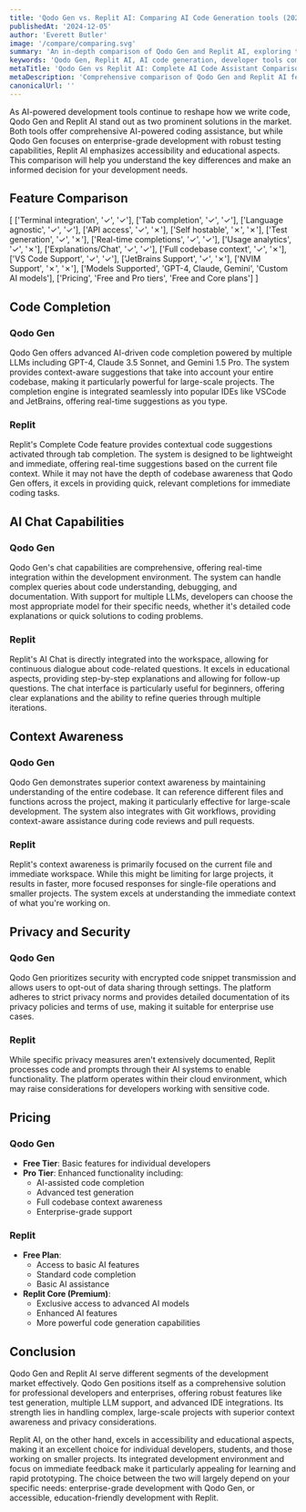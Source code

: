 ```yaml
---
title: 'Qodo Gen vs. Replit AI: Comparing AI Code Generation tools (2025)'
publishedAt: '2024-12-05'
author: 'Everett Butler'
image: '/compare/comparing.svg'
summary: 'An in-depth comparison of Qodo Gen and Replit AI, exploring their features, capabilities, and pricing to help developers choose the right AI coding assistant.'
keywords: 'Qodo Gen, Replit AI, AI code generation, developer tools comparison, coding assistant, AI programming tools, code completion, test generation'
metaTitle: 'Qodo Gen vs Replit AI: Complete AI Code Assistant Comparison (2025)'
metaDescription: 'Comprehensive comparison of Qodo Gen and Replit AI features, pricing, and capabilities to help developers choose the best AI coding assistant for their needs.'
canonicalUrl: ''
---
```


As AI-powered development tools continue to reshape how we write code, Qodo Gen and Replit AI stand out as two prominent solutions in the market. Both tools offer comprehensive AI-powered coding assistance, but while Qodo Gen focuses on enterprise-grade development with robust testing capabilities, Replit AI emphasizes accessibility and educational aspects. This comparison will help you understand the key differences and make an informed decision for your development needs.

## Feature Comparison

[
    ['Terminal integration', '✓', '✓'],
    ['Tab completion', '✓', '✓'],
    ['Language agnostic', '✓', '✓'],
    ['API access', '✓', '✗'],
    ['Self hostable', '✗', '✗'],
    ['Test generation', '✓', '✗'],
    ['Real-time completions', '✓', '✓'],
    ['Usage analytics', '✓', '✗'],
    ['Explanations/Chat', '✓', '✓'],
    ['Full codebase context', '✓', '✗'],
    ['VS Code Support', '✓', '✓'],
    ['JetBrains Support', '✓', '✗'],
    ['NVIM Support', '✗', '✗'],
    ['Models Supported', 'GPT-4, Claude, Gemini', 'Custom AI models'],
    ['Pricing', 'Free and Pro tiers', 'Free and Core plans']
]

## Code Completion

### Qodo Gen
Qodo Gen offers advanced AI-driven code completion powered by multiple LLMs including GPT-4, Claude 3.5 Sonnet, and Gemini 1.5 Pro. The system provides context-aware suggestions that take into account your entire codebase, making it particularly powerful for large-scale projects. The completion engine is integrated seamlessly into popular IDEs like VSCode and JetBrains, offering real-time suggestions as you type.

### Replit
Replit's Complete Code feature provides contextual code suggestions activated through tab completion. The system is designed to be lightweight and immediate, offering real-time suggestions based on the current file context. While it may not have the depth of codebase awareness that Qodo Gen offers, it excels in providing quick, relevant completions for immediate coding tasks.

## AI Chat Capabilities

### Qodo Gen
Qodo Gen's chat capabilities are comprehensive, offering real-time integration within the development environment. The system can handle complex queries about code understanding, debugging, and documentation. With support for multiple LLMs, developers can choose the most appropriate model for their specific needs, whether it's detailed code explanations or quick solutions to coding problems.

### Replit
Replit's AI Chat is directly integrated into the workspace, allowing for continuous dialogue about code-related questions. It excels in educational aspects, providing step-by-step explanations and allowing for follow-up questions. The chat interface is particularly useful for beginners, offering clear explanations and the ability to refine queries through multiple iterations.

## Context Awareness

### Qodo Gen
Qodo Gen demonstrates superior context awareness by maintaining understanding of the entire codebase. It can reference different files and functions across the project, making it particularly effective for large-scale development. The system also integrates with Git workflows, providing context-aware assistance during code reviews and pull requests.

### Replit
Replit's context awareness is primarily focused on the current file and immediate workspace. While this might be limiting for large projects, it results in faster, more focused responses for single-file operations and smaller projects. The system excels at understanding the immediate context of what you're working on.

## Privacy and Security

### Qodo Gen
Qodo Gen prioritizes security with encrypted code snippet transmission and allows users to opt-out of data sharing through settings. The platform adheres to strict privacy norms and provides detailed documentation of its privacy policies and terms of use, making it suitable for enterprise use cases.

### Replit
While specific privacy measures aren't extensively documented, Replit processes code and prompts through their AI systems to enable functionality. The platform operates within their cloud environment, which may raise considerations for developers working with sensitive code.

## Pricing

### Qodo Gen
- **Free Tier**: Basic features for individual developers
- **Pro Tier**: Enhanced functionality including:
  - AI-assisted code completion
  - Advanced test generation
  - Full codebase context awareness
  - Enterprise-grade support

### Replit
- **Free Plan**:
  - Access to basic AI features
  - Standard code completion
  - Basic AI assistance
- **Replit Core (Premium)**:
  - Exclusive access to advanced AI models
  - Enhanced AI features
  - More powerful code generation capabilities

## Conclusion

Qodo Gen and Replit AI serve different segments of the development market effectively. Qodo Gen positions itself as a comprehensive solution for professional developers and enterprises, offering robust features like test generation, multiple LLM support, and advanced IDE integrations. Its strength lies in handling complex, large-scale projects with superior context awareness and privacy considerations.

Replit AI, on the other hand, excels in accessibility and educational aspects, making it an excellent choice for individual developers, students, and those working on smaller projects. Its integrated development environment and focus on immediate feedback make it particularly appealing for learning and rapid prototyping. The choice between the two will largely depend on your specific needs: enterprise-grade development with Qodo Gen, or accessible, education-friendly development with Replit.